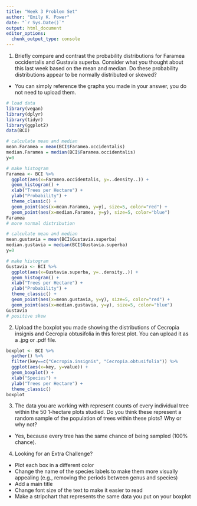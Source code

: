 ```yaml
---
title: "Week 3 Problem Set"
author: "Emily K. Power"
date: "`r Sys.Date()`"
output: html_document
editor_options: 
  chunk_output_type: console
---
```


1. Briefly compare and contrast the probability distributions for Faramea occidentalis and Gustavia superba. Consider what you thought about this last week based on the mean and median. Do these probability distributions appear to be normally distributed or skewed?  
  * You can simply reference the graphs you made in your answer, you do not need to upload them.
```r
# load data
library(vegan)
library(dplyr)
library(tidyr)
library(ggplot2)
data(BCI)

# calculate mean and median
mean.Faramea = mean(BCI$Faramea.occidentalis)
median.Faramea = median(BCI$Faramea.occidentalis)
y=0

# make histogram
Faramea <- BCI %>%
  ggplot(aes(x=Faramea.occidentalis, y=..density..)) +
  geom_histogram() +
  xlab("Trees per Hectare") +
  ylab("Probability") +
  theme_classic() +
  geom_point(aes(x=mean.Faramea, y=y), size=5, color="red") +
  geom_point(aes(x=median.Faramea, y=y), size=5, color="blue")
Faramea
# more normal distribution

# calculate mean and median
mean.gustavia = mean(BCI$Gustavia.superba)
median.gustavia = median(BCI$Gustavia.superba)
y=0

# make histogram
Gustavia <- BCI %>%
  ggplot(aes(x=Gustavia.superba, y=..density..)) +
  geom_histogram() +
  xlab("Trees per Hectare") +
  ylab("Probability") +
  theme_classic() +
  geom_point(aes(x=mean.gustavia, y=y), size=5, color="red") +
  geom_point(aes(x=median.gustavia, y=y), size=5, color="blue")
Gustavia
# positive skew

```

2. Upload the boxplot you made showing the distributions of Cecropia insignis and Cecropia obtusifolia in this forest plot. You can upload it as a .jpg or .pdf file.
```r
boxplot <- BCI %>%
  gather() %>%
  filter(key==c("Cecropia.insignis", "Cecropia.obtusifolia")) %>%
  ggplot(aes(x=key, y=value)) +
  geom_boxplot() +
  xlab("Species") +
  ylab("Trees per Hectare") + 
  theme_classic()
boxplot
```


3. The data you are working with represent counts of every individual tree within the 50 1-hectare plots studied. Do you think these represent a random sample of the population of trees within these plots? Why or why not?
* Yes, because every tree has the same chance of being sampled (100% chance).


4. Looking for an Extra Challenge?

* Plot each box in a different color
* Change the name of the species labels to make them more visually appealing (e.g., removing the periods between genus and species)
* Add a main title
* Change font size of the text to make it easier to read
* Make a stripchart that represents the same data you put on your boxplot